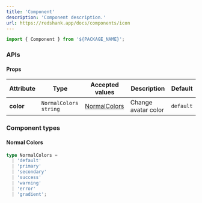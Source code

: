 ```yaml
---
title: 'Component'
description: 'Component description.'
url: https://redshank.app/docs/components/icon
---
```


```jsx
import { Component } from '${PACKAGE_NAME}';
```

<Spacer y={2} />

<Playground
  title="Component"
  description="You can display an icon with just text or image"
  code={iconContent.defaultCode}
/>

<Spacer y={3} />

### APIs

<Spacer y={2} />

#### Props

| Attribute | Type                    | Accepted values                | Description         | Default   |
|-----------|-------------------------|--------------------------------|---------------------|-----------|
| **color** | `NormalColors` `string` | [NormalColors](#normal-colors) | Change avatar color | `default` |

<Spacer y={2} />

### Component types

<Spacer y={1} />

#### Normal Colors

```ts
type NormalColors =
  | 'default'
  | 'primary'
  | 'secondary'
  | 'success'
  | 'warning'
  | 'error'
  | 'gradient';
```
